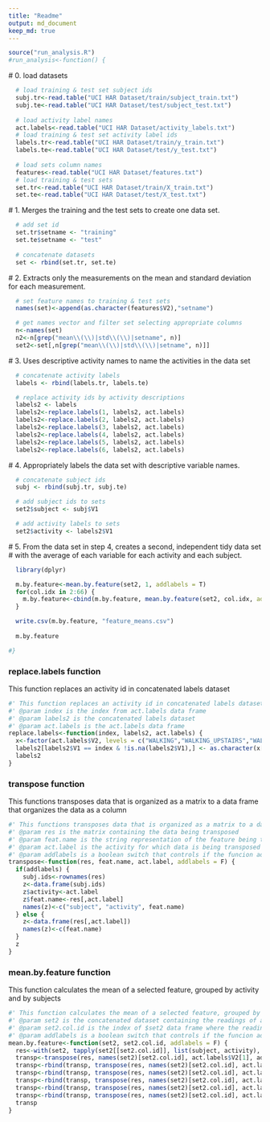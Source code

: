 ```yaml
---
title: "Readme"
output: md_document
keep_md: true
---
```



```r
source("run_analysis.R")
#run_analysis<-function() {
```

  # 0. load datasets
```r
  # load training & test set subject ids
  subj.tr<-read.table("UCI HAR Dataset/train/subject_train.txt")
  subj.te<-read.table("UCI HAR Dataset/test/subject_test.txt")
  
  # load activity label names
  act.labels<-read.table("UCI HAR Dataset/activity_labels.txt")
  # load training & test set activity label ids
  labels.tr<-read.table("UCI HAR Dataset/train/y_train.txt")
  labels.te<-read.table("UCI HAR Dataset/test/y_test.txt")
  
  # load sets column names
  features<-read.table("UCI HAR Dataset/features.txt")
  # load training & test sets
  set.tr<-read.table("UCI HAR Dataset/train/X_train.txt")
  set.te<-read.table("UCI HAR Dataset/test/X_test.txt")
```
  
  # 1. Merges the training and the test sets to create one data set.
```r
  # add set id
  set.tr$setname <- "training"
  set.te$setname <- "test"
  
  # concatenate datasets
  set <- rbind(set.tr, set.te)
```

  # 2. Extracts only the measurements on the mean and standard deviation for each measurement.
```r
  # set feature names to training & test sets
  names(set)<-append(as.character(features$V2),"setname")

  # get names vector and filter set selecting appropriate columns
  n<-names(set)
  n2<-n[grep("mean\\(\\)|std\\(\\)|setname", n)]
  set2<-set[,n[grep("mean\\(\\)|std\\(\\)|setname", n)]]
```
  
  # 3. Uses descriptive activity names to name the activities in the data set
```r
  # concatenate activity labels
  labels <- rbind(labels.tr, labels.te)

  # replace activity ids by activity descriptions  
  labels2 <- labels
  labels2<-replace.labels(1, labels2, act.labels)
  labels2<-replace.labels(2, labels2, act.labels)
  labels2<-replace.labels(3, labels2, act.labels)
  labels2<-replace.labels(4, labels2, act.labels)
  labels2<-replace.labels(5, labels2, act.labels)
  labels2<-replace.labels(6, labels2, act.labels)
```

  # 4. Appropriately labels the data set with descriptive variable names.
```r
  # concatenate subject ids
  subj <- rbind(subj.tr, subj.te)

  # add subject ids to sets
  set2$subject <- subj$V1

  # add activity labels to sets
  set2$activity <- labels2$V1
```

  # 5. From the data set in step 4, creates a second, independent tidy data set
  #    with the average of each variable for each activity and each subject.
```r
  library(dplyr)
```
```r
  m.by.feature<-mean.by.feature(set2, 1, addlabels = T)
  for(col.idx in 2:66) {
    m.by.feature<-cbind(m.by.feature, mean.by.feature(set2, col.idx, addlabels = F))
  }

  write.csv(m.by.feature, "feature_means.csv")
  
  m.by.feature
```

```r
#}
```

### replace.labels function
This function replaces an activity id in concatenated labels dataset
```r
#' This function replaces an activity id in concatenated labels dataset
#' @param index is the index from act.labels data frame
#' @param labels2 is the concatenated labels dataset
#' @param act.labels is the act.labels data frame
replace.labels<-function(index, labels2, act.labels) {
  x<-factor(act.labels$V2, levels = c("WALKING","WALKING_UPSTAIRS","WALKING_DOWNSTAIRS","SITTING","STANDING","LAYING"), ordered = T)
  labels2[labels2$V1 == index & !is.na(labels2$V1),] <- as.character(x[index])
  labels2
}
```

### transpose function
This functions transposes data that is organized as a matrix to a data frame that organizes the data as a column
```r
#' This functions transposes data that is organized as a matrix to a data frame that organizes the data as a column
#' @param res is the matrix containing the data being transposed
#' @param feat.name is the string representation of the feature being transposed
#' @param act.label is the activity for which data is being transposed
#' @param addlabels is a boolean switch that controls if the funcion adds the subject and activity columns in the resulting data frame
transpose<-function(res, feat.name, act.label, addlabels = F) {
  if(addlabels) {
    subj.ids<-rownames(res)
    z<-data.frame(subj.ids)
    z$activity<-act.label
    z$feat.name<-res[,act.label]
    names(z)<-c("subject", "activity", feat.name)
  } else {
    z<-data.frame(res[,act.label])
    names(z)<-c(feat.name)
  }
  z
}
```

### mean.by.feature function
This function calculates the mean of a selected feature, grouped by activity and by subjects
```r
#' This function calculates the mean of a selected feature, grouped by activity and by subjects
#' @param set2 is the concatenated dataset containing the readings of all features in both, training and test, datasets
#' @param set2.col.id is the index of $set2 data frame where the readings of a given feature are available
#' @param addlabels is a boolean switch that controls if the funcion adds the subject and activity columns in the resulting data frame
mean.by.feature<-function(set2, set2.col.id, addlabels = F) {
  res<-with(set2, tapply(set2[[set2.col.id]], list(subject, activity), mean))
  transp<-transpose(res, names(set2)[set2.col.id], act.labels$V2[1], addlabels)
  transp<-rbind(transp, transpose(res, names(set2)[set2.col.id], act.labels$V2[2], addlabels))
  transp<-rbind(transp, transpose(res, names(set2)[set2.col.id], act.labels$V2[3], addlabels))
  transp<-rbind(transp, transpose(res, names(set2)[set2.col.id], act.labels$V2[4], addlabels))
  transp<-rbind(transp, transpose(res, names(set2)[set2.col.id], act.labels$V2[5], addlabels))
  transp<-rbind(transp, transpose(res, names(set2)[set2.col.id], act.labels$V2[6], addlabels))
  transp
}
```
